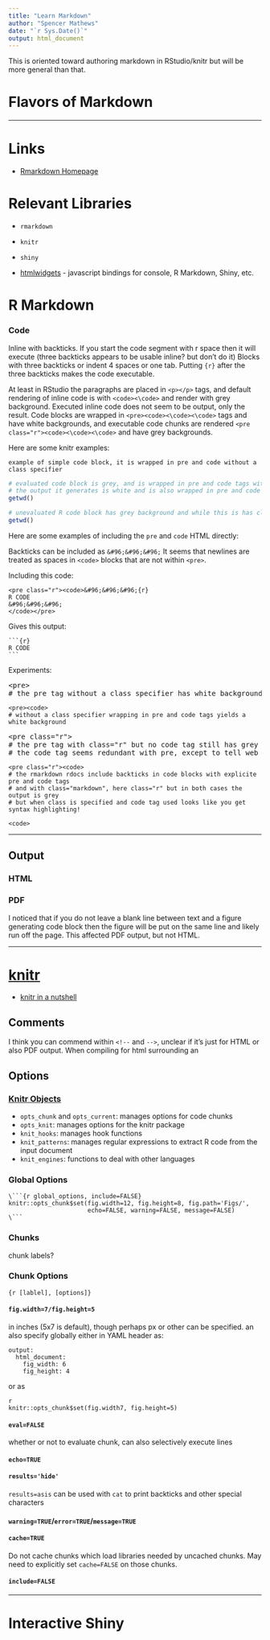 ```yaml
---
title: "Learn Markdown"
author: "Spencer Mathews"
date: "`r Sys.Date()`"
output: html_document
---
```



This is oriented toward authoring markdown in RStudio/knitr but will be more general than that.


# Flavors of Markdown



---

# Links

- [Rmarkdown Homepage](http://rmarkdown.rstudio.com)


# Relevant Libraries

- `rmarkdown`
- `knitr`
- `shiny`

- [htmlwidgets](http://www.htmlwidgets.org/) - javascript bindings for console, R Markdown, Shiny, etc.


# R Markdown




### Code
Inline with backticks.  If you start the code segment with r space then it will execute (three backticks appears to be usable inline? but don't do it)
Blocks with three backticks or indent 4 spaces or one tab.  Putting `{r}` after the three backticks makes the code executable.

At least in RStudio the paragraphs are placed in `<p></p>` tags, and default rendering of inline code is with `<code><\code>` and render with grey background.  Executed inline code does not seem to be output, only the result.  Code blocks are wrapped in `<pre><code><\code><\code>` tags and have white backgrounds, and executable code chunks are rendered `<pre class="r"><code><\code><\code>` and have grey backgrounds.

Here are some knitr examples:

```
example of simple code block, it is wrapped in pre and code without a class specifier
```

```r
# evaluated code block is grey, and is wrapped in pre and code tags with class="r" specified in pre
# the output it generates is white and is also wrapped in pre and code tags but does not have class="r"
getwd()
```


```r
# unevaluated R code block has grey background and while this is has class="r" the evaluated does not have a class specified
getwd()
```

Here are some examples of including the `pre` and `code` HTML directly:

Backticks can be included as `&#96;&#96;&#96;`  It seems that newlines are treated as spaces in `<code>` blocks that are not within `<pre>`.

Including this code:

<pre><code>&#60;pre class="r"&#62;&#60;code&#62;&amp#96;&amp#96;&amp#96;{r}
R CODE
&amp#96;&amp#96;&amp#96;
&#60;/code&#62;&#60;/pre&#62;
</code></pre>

Gives this output:

<pre class="r"><code>&#96;&#96;&#96;{r}
R CODE
&#96;&#96;&#96;
</code></pre>

Experiments:

<pre>&#60;pre&#62;
# the pre tag without a class specifier has white background even without code tag
</pre>

<pre><code>&#60;pre&#62;&#60;code&#62;
# without a class specifier wrapping in pre and code tags yields a white background
</code></pre>

<pre class="r">&#60;pre class="r"&#62;
# the pre tag with class="r" but no code tag still has grey background
# the code tag seems redundant with pre, except to tell web crawlers that it's code
</pre>


<pre class="r"><code>&#60;pre class="r"&#62;&#60;code&#62;
# the rmarkdown rdocs include backticks in code blocks with explicite pre and code tags
# and with class="markdown", here class="r" but in both cases the output is grey
# but when class is specified and code tag used looks like you get syntax highlighting!
</code></pre>





<code>&#60;code&#62;
</code>




---

## Output

### HTML

### PDF

I noticed that if you do not leave a blank line between text and a figure generating code block then the figure will be put on the same line and likely run off the page.  This affected PDF output, but not HTML.


----------------------------------------

# [knitr](http://yihui.name/knitr/)

- [knitr in a nutshell](http://kbroman.org/knitr_knutshell)


## Comments

I think you can commend within `<!--` and `-->`, unclear if it's just for HTML or also PDF output.  When compiling for html surrounding an

## Options

### [Knitr Objects](http://yihui.name/knitr/objects)

- `opts_chunk` and `opts_current`: manages options for code chunks
- `opts_knit`: manages options for the knitr package
- `knit_hooks`: manages hook functions
- `knit_patterns`: manages regular expressions to extract R code from the input document
- `knit_engines`: functions to deal with other languages


### Global Options

```
\```{r global_options, include=FALSE}
knitr::opts_chunk$set(fig.width=12, fig.height=8, fig.path='Figs/',
                      echo=FALSE, warning=FALSE, message=FALSE)
\```
```

### Chunks

chunk labels?

### Chunk Options

`{r [lablel], [options]}`


#### `fig.width=7/fig.height=5`

in inches (5x7 is default), though perhaps px or other can be specified.
an also specify globally either in YAML header as:

```
output:
  html_document:
    fig_width: 6
    fig_height: 4
```

or as

```
{r global_options, include=FALSE}
knitr::opts_chunk$set(fig.width7, fig.height=5)
```

#### `eval=FALSE`
whether or not to evaluate chunk, can also selectively execute lines

#### `echo=TRUE`

#### `results='hide'`

`results=asis` can be used with `cat` to print backticks and other special characters

#### `warning=TRUE`/`error=TRUE`/`message=TRUE`

#### `cache=TRUE`
Do not cache chunks which load libraries needed by uncached chunks.
May need to explicitly set `cache=FALSE` on those chunks.

#### `include=FALSE`



---

# Interactive Shiny


